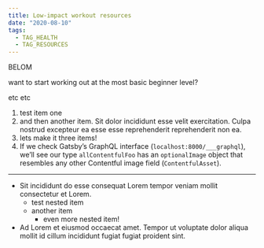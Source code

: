 ```yaml
---
title: Low-impact workout resources
date: "2020-08-10"
tags:
  - TAG_HEALTH
  - TAG_RESOURCES
---
```


<Mug />

BELOM

want to start working out at the most basic beginner level?

etc etc

1. test item one
2. and then another item. Sit dolor incididunt esse velit exercitation. Culpa nostrud excepteur ea esse esse reprehenderit reprehenderit non ea.
3. lets make it three items!
4. If we check Gatsby’s GraphQL interface (`localhost:8000/___graphql`), we’ll see our type `allContentfulFoo` has an `optionalImage` object that resembles any other Contentful image field (`ContentfulAsset`).

---

- Sit incididunt do esse consequat Lorem tempor veniam mollit consectetur et Lorem.
  - test nested item
  - another item
    - even more nested item!
- Ad Lorem et eiusmod occaecat amet. Tempor ut voluptate dolor aliqua mollit id cillum incididunt fugiat fugiat proident sint.
